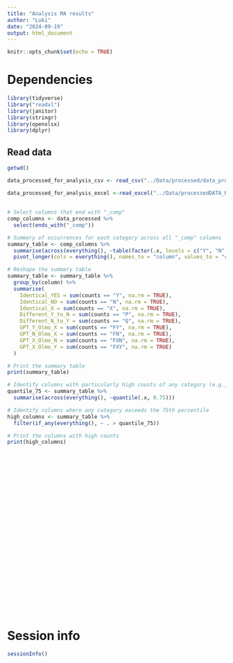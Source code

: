 ```yaml
---
title: "Analysis MA results"
author: "Luki"
date: "2024-09-19"
output: html_document
---
```


```r
knitr::opts_chunk$set(echo = TRUE)
```

# Dependencies



```r
library(tidyverse)
library("readxl")
library(janitor)
library(stringr)
library(openxlsx)
library(dplyr)

```


## Read  data


```r
getwd() 

data_processed_for_analysis_csv <- read_csv("../Data/processed/data_processed.csv")

data_processed_for_analysis_excel <-read_excel("../Data/processedDATA_Resultate_raw.xlsx")
```

## 

```r


# Select columns that end with "_comp"
comp_columns <- data_processed %>%
  select(ends_with("_comp"))

# Summary of occurrences for each category across all "_comp" columns
summary_table <- comp_columns %>%
  summarise(across(everything(), ~table(factor(.x, levels = c("Y", "N", "X", "P", "Q", "FY", "FN", "FXN", "FXY"))))) %>%
  pivot_longer(cols = everything(), names_to = "column", values_to = "counts")

# Reshape the summary table
summary_table <- summary_table %>%
  group_by(column) %>%
  summarise(
    Identical_YES = sum(counts == "Y", na.rm = TRUE),
    Identical_NO = sum(counts == "N", na.rm = TRUE),
    Identical_X = sum(counts == "X", na.rm = TRUE),
    Different_Y_to_N = sum(counts == "P", na.rm = TRUE),
    Different_N_to_Y = sum(counts == "Q", na.rm = TRUE),
    GPT_Y_Olmo_X = sum(counts == "FY", na.rm = TRUE),
    GPT_N_Olmo_X = sum(counts == "FN", na.rm = TRUE),
    GPT_X_Olmo_N = sum(counts == "FXN", na.rm = TRUE),
    GPT_X_Olmo_Y = sum(counts == "FXY", na.rm = TRUE)
  )

# Print the summary table
print(summary_table)

# Identify columns with particularly high counts of any category (e.g., top 25%)
quantile_75 <- summary_table %>%
  summarise(across(everything(), ~quantile(.x, 0.75)))

# Identify columns where any category exceeds the 75th percentile
high_columns <- summary_table %>%
  filter(if_any(everything(), ~ . > quantile_75))

# Print the columns with high counts
print(high_columns)


```


## 

```r



```



## 

```r



```



## 

```r



```




## 

```r



```




## 

```r



```





## 

```r



```





## 

```r



```





## 

```r



```





## 

```r



```





## 

```r



```





## 

```r



```




## 

```r



```




## 

```r



```





# Session info

```r

sessionInfo()

```


